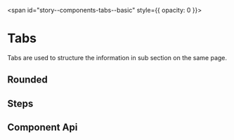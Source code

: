 
<span id="story--components-tabs--basic" style={{ opacity: 0 }}></span>

# Tabs

Tabs are used to structure the information in sub section on the same page.

<Canvas>
  <Story id="components-tabs--basic" />
</Canvas>

## Rounded

<Canvas>
  <Story id="components-tabs--round" />
</Canvas>

## Steps

<Canvas>
  <Story id="components-tabs--steps" />
</Canvas>

## Component Api


<Description markdown={readme} />
<Description markdown={tabItem} />

<br />


<Description markdown={testing} />

<bal-doc-github link="/components/bal-tabs/stories/bal-tabs.docs.mdx"></bal-doc-github>
